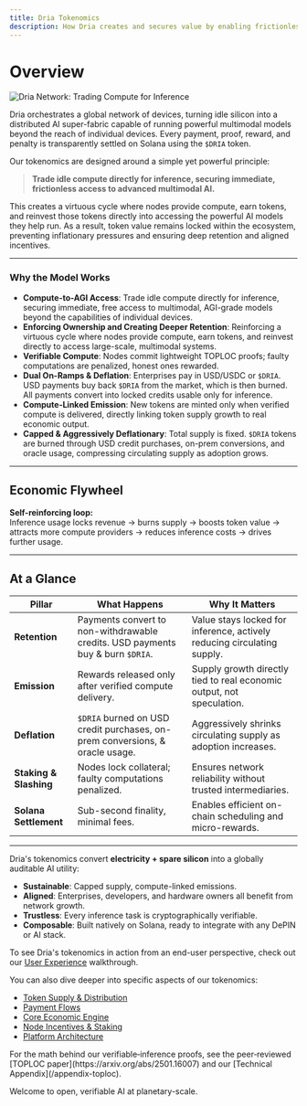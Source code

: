 ```yaml
---
title: Dria Tokenomics
description: How Dria creates and secures value by enabling frictionless access to powerful multimodal AI through trading idle compute.
---
```


# Overview

<div className="my-6">
  <img src="/comptetoinference.png" alt="Dria Network: Trading Compute for Inference" className="rounded-lg border border-gray-200 dark:border-gray-800" />
</div>

Dria orchestrates a global network of devices, turning idle silicon into a distributed AI super-fabric capable of running powerful multimodal models beyond the reach of individual devices. Every payment, proof, reward, and penalty is transparently settled on Solana using the `$DRIA` token.

Our tokenomics are designed around a simple yet powerful principle:

> **Trade idle compute directly for inference, securing immediate, frictionless access to advanced multimodal AI.**

This creates a virtuous cycle where nodes provide compute, earn tokens, and reinvest those tokens directly into accessing the powerful AI models they help run. As a result, token value remains locked within the ecosystem, preventing inflationary pressures and ensuring deep retention and aligned incentives.

---

### Why the Model Works
* **Compute-to-AGI Access**: Trade idle compute directly for inference, securing immediate, free access to multimodal, AGI-grade models beyond the capabilities of individual devices.
* **Enforcing Ownership and Creating Deeper Retention**: Reinforcing a virtuous cycle where nodes provide compute, earn tokens, and reinvest directly to access large-scale, multimodal systems.
* **Verifiable Compute**: Nodes commit lightweight TOPLOC proofs; faulty computations are penalized, honest ones rewarded.
* **Dual On-Ramps & Deflation**: Enterprises pay in USD/USDC or `$DRIA`. USD payments buy back `$DRIA` from the market, which is then burned. All payments convert into locked credits usable only for inference.
* **Compute-Linked Emission**: New tokens are minted only when verified compute is delivered, directly linking token supply growth to real economic output.
* **Capped & Aggressively Deflationary**: Total supply is fixed. `$DRIA` tokens are burned through USD credit purchases, on-prem conversions, and oracle usage, compressing circulating supply as adoption grows.

---

## Economic Flywheel

**Self-reinforcing loop:**  
Inference usage locks revenue → burns supply → boosts token value → attracts more compute providers → reduces inference costs → drives further usage.

---

## At a Glance

| Pillar                 | What Happens                                                                 | Why It Matters                                                                      |
| ---------------------- | ---------------------------------------------------------------------------- | ----------------------------------------------------------------------------------- |
| **Retention**          | Payments convert to non-withdrawable credits. USD payments buy & burn `$DRIA`. | Value stays locked for inference, actively reducing circulating supply.              |
| **Emission**           | Rewards released only after verified compute delivery.                       | Supply growth directly tied to real economic output, not speculation.               |
| **Deflation**          | `$DRIA` burned on USD credit purchases, on-prem conversions, & oracle usage. | Aggressively shrinks circulating supply as adoption increases.                      |
| **Staking & Slashing** | Nodes lock collateral; faulty computations penalized.                        | Ensures network reliability without trusted intermediaries.                         |
| **Solana Settlement**  | Sub-second finality, minimal fees.                                           | Enables efficient on-chain scheduling and micro-rewards.                            |

---

Dria's tokenomics convert **electricity + spare silicon** into a globally auditable AI utility:

* **Sustainable**: Capped supply, compute-linked emissions.
* **Aligned**: Enterprises, developers, and hardware owners all benefit from network growth.
* **Trustless**: Every inference task is cryptographically verifiable.
* **Composable**: Built natively on Solana, ready to integrate with any DePIN or AI stack.

To see Dria's tokenomics in action from an end-user perspective, check out our [User Experience](/docs/user-experience) walkthrough.

You can also dive deeper into specific aspects of our tokenomics:
- [Token Supply & Distribution](/docs/token-supply-distribution)
- [Payment Flows](/docs/payment-flows)
- [Core Economic Engine](/docs/core-economic-engine)
- [Node Incentives & Staking](/docs/node-incentives-staking)
- [Platform Architecture](/docs/platform-architecture)

<Note>  
For the math behind our verifiable‑inference proofs, see the peer‑reviewed [TOPLOC paper](https://arxiv.org/abs/2501.16007) and our [Technical Appendix](/appendix-toploc).  
</Note>

Welcome to open, verifiable AI at planetary-scale.